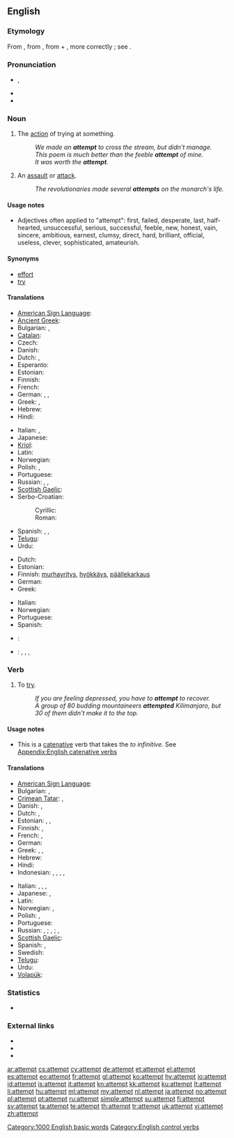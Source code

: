 ==English==

===Etymology===
From {{etyl|fro}} {{term|atempter}}, from {{etyl|la}} {{term|attempto|attemptō|I try, solicit}}, from {{term|ad||to}} + {{term|temptare}}, more correctly {{term|tentare||to try}}; see {{term|tempt}}.

===Pronunciation===
* {{IPA|/əˈtɛmpt/}}, {{SAMPA|/@"tEmpt/}}
* {{audio|en-us-attempt.ogg|Audio (US)}}
* {{rhymes|ɛmpt}}

===Noun===
{{en-noun}}

# The [[action]] of trying at something.
#: ''We made an '''attempt''' to cross the stream, but didn't manage.''
#: ''This poem is much better than the feeble '''attempt''' of mine.''
#: ''It was worth the '''attempt'''.''
# An [[assault]] or [[attack]].
#: ''The revolutionaries made several '''attempts''' on the monarch's life.''

====Usage notes====
* Adjectives often applied to "attempt": first, failed, desperate, last, half-hearted, unsuccessful, serious, successful, feeble, new, honest, vain, sincere, ambitious, earnest, clumsy, direct, hard, brilliant, official, useless, clever, sophisticated, amateurish.

====Synonyms====
* [[effort]]
* [[try]]

====Translations====
{{trans-top|the action of trying at something}}
* [[American Sign Language]]: {{tø|ase|A@NearInsideChesthigh-PalmAcross-A@NearInsideChesthigh-PalmAcross A@InsideChesthigh-PalmDown-A@InsideChesthigh-PalmDown}}
* [[Ancient Greek]]: {{tø|grc|δοκιμή|tr=dokimē|sc=polytonic|xs=Ancient Greek}}
* Bulgarian: {{t+|bg|опит|tr=opit}}, {{t+|bg|проба|tr=proba}}
* [[Catalan]]: {{t|ca|temptativa|f}}
* Czech: {{t-|cs|pokus|m}}
* Danish: {{t-|da|forsøg|n}}
* Dutch: {{t|nl|poging|f}} {{qualifier|an action}}, {{t|nl|probeersel|n}} {{qualifier|making something}}
* Esperanto: {{t-|eo|provo|xs=Esperanto}}
* Estonian: {{t-|et|katse}}
* Finnish: {{t+|fi|yritys}}
* French: {{t+|fr|tentative|f}}
* German: {{t|de|Versuch|m}}, {{t|de|Bestreben|n}}, {{t|de|Bestrebung|f}}
* Greek: {{t+|el|απόπειρα|f|tr=apópeira}}, {{t+|el|προσπάθεια|tr=prospátheia}}
* Hebrew: {{t+|he|ניסיון|m|tr=nisayón}}
* Hindi: {{t-|hi|कोशिश|f|xs=Hindi|tr=koshish}}
{{trans-mid}}
* Italian: {{t+|it|tentativo}}, {{t+|it|sforzo}}
* Japanese: {{t|ja|試み|tr=[[こころみ]], kokoromi}}
* [[Kriol]]: {{tø|rop|shat}}
* Latin: {{t|la|conatus}}
* Norwegian: {{t|no|forsøk|n}}
* Polish: {{t|pl|próba|f}}, {{t|pl|podejście|m}}
* Portuguese: {{t+|pt|tentativa|f}}
* Russian: {{t+|ru|попытка|f|tr=popýtka}}, {{t+|ru|проба|f|tr=próba}}, {{t+|ru|опыт|m|tr=ópyt}}
* [[Scottish Gaelic]]: {{t|gd|feuchainn|f}}
* Serbo-Croatian:
*: Cyrillic:
*: Roman: {{t|sh|pokušaj|m|sc=Latn}}
* Spanish: {{t-|es|tentativa|f}}, {{t-|es|intento|m}}, {{t+|es|ensayo|m}}
* [[Telugu]]: {{t|te|ప్రయత్నం|tr=prayatnam}}
* Urdu: {{t-|ur|کوشش|f|xs=Urdu|tr=koshish}}
{{trans-bottom}}

{{trans-top|attack}}
* Dutch: {{t+|nl|aanslag|m}}
* Estonian: {{t|et|tapmiskatse}}
* Finnish: [[murhayritys]], [[hyökkäys]], [[päällekarkaus]]
* German: {{t+|de|Anschlag|m}}
* Greek: {{t+|el|απόπειρα|f|tr=apópira}}
{{trans-mid}}
* Italian: {{t+|it|attentato}}
* Norwegian: {{t|no|angrep|n}}
* Portuguese: {{t+|pt|atentado|m}}
* Spanish: {{t-|es|atentado|m}}
{{trans-bottom}}

{{checktrans-top}}
* {{ttbc|bg}}: {{t|bg|опит|m}}
{{trans-mid}}
* {{ttbc|id}}: {{t|id|upaya}}, {{t|id|idusaha}}, {{t|id|coba|alt=percobaan}}, {{t|id|niat}}
{{trans-bottom}}

===Verb===
{{en-verb}}

# To [[try]].
#: ''If you are feeling depressed, you have to '''attempt''' to recover.''
#: ''A group of 80 budding mountaineers '''attempted''' Kilimanjaro, but 30 of them didn't make it to the top.''

====Usage notes====
* This is a [[catenative]] verb that takes the ''to infinitive''. See [[Appendix:English catenative verbs]]

====Translations====
{{trans-top|to try}}
* [[American Sign Language]]: {{tø|ase|A@NearInsideChesthigh-PalmAcross-A@NearInsideChesthigh-PalmAcross A@InsideChesthigh-PalmDown-A@InsideChesthigh-PalmDown}}
* Bulgarian: {{t+|bg|пробвам|tr=probam}}, {{t+|bg|опитвам|tr=opitbam}}
* [[Crimean Tatar]]: {{t|crh|ıntılmaq}}, {{t|crh|tırışmaq}}
* Danish: {{t-|da|forsøge}}, {{t-|da|prøve}}
* Dutch: {{t+|nl|pogen}}, {{t+|nl|proberen}}
* Estonian: {{t|et|proovima}}, {{t|et|üritama}}, {{t|et|katsetama}}
* Finnish: {{t+|fi|yrittää}}, {{t+|fi|koettaa}}
* French: {{t+|fr|tenter}}, {{t+|fr|essayer}}
* German: {{t+|de|versuchen}}
* Greek: {{t|el|αποπειρώμαι|tr=apopeirómai}}, {{t|el|επιχειρώ|tr=epicheiró}}, {{t|el|προσπαθώ|tr=prospathó}}
* Hebrew: {{t-|he|ניסה|tr=nisá}}
* Hindi: {{t-|hi|कोशिश करना|xs=Hindi|tr=koshish karnā}}
* Indonesian: {{t|id|upaya|alt=berupaya}}, {{t|id|usaha|alt=berusaha}}, {{t|id|coba}}, {{t|id|coba|alt=mencoba}}, {{t|id|niat|alt=berniat}}
{{trans-mid}}
* Italian: {{t+|it|tentare}}, {{t+|it|cercare}}, {{t+|it|provare}}, {{t-|it|attentare}}
* Japanese: {{t|ja|試みる|tr=[[こころみる]], kokoromiru}}, {{t|ja|試す|tr=[[ためす]], tamesu}}
* Latin: {{t|la|conor}}
* Norwegian: {{t|no|forsøke}}, {{t+|no|prøve}}
* Polish: {{t|pl|próbować}} {{impf}}, {{t|pl|spróbować}} {{pf.}}
* Portuguese: {{t+|pt|tentar}}
* Russian: {{t|ru|пытаться|tr=pytát's'a}} {{impf}}, {{t|ru|попытаться|tr=popytát's'a}} {{pf.}}; {{t|ru|пробовать|tr=próbovat'}} {{impf}}, {{t|ru|попробовать|tr=popróbovat'}} {{pf.}}; {{t|ru|стараться|tr=starát's'a}} {{impf}}, {{t|ru|постараться|tr=postarát's'a}} {{pf.}}
* [[Scottish Gaelic]]: {{t|gd|feuch}}
* Spanish: {{t-|es|intentar}}, {{t|es|tratar|alt=tratar de}}
* Swedish: {{t+|sv|försöka}}
* [[Telugu]]: {{t|te|ప్రయత్నించు|tr=prayatninchu}}
* Urdu: {{t-|ur|کوشش کرنا|xs=Urdu|tr=koshish karnā}}
* [[Volapük]]: {{t|vo|steifülön}}
{{trans-bottom}}

===Statistics===
* {{rank|drawn|field|street|829|attempt|soft|officers|likely}}

===External links===
* {{R:Webster 1913}}
* {{R:Century 1911}}
* {{R:OneLook}}

[[Category:1000 English basic words]]
[[Category:English control verbs]]

[[ar:attempt]]
[[cs:attempt]]
[[cy:attempt]]
[[de:attempt]]
[[et:attempt]]
[[el:attempt]]
[[es:attempt]]
[[eo:attempt]]
[[fr:attempt]]
[[gl:attempt]]
[[ko:attempt]]
[[hy:attempt]]
[[io:attempt]]
[[id:attempt]]
[[is:attempt]]
[[it:attempt]]
[[kn:attempt]]
[[kk:attempt]]
[[ku:attempt]]
[[lt:attempt]]
[[li:attempt]]
[[hu:attempt]]
[[ml:attempt]]
[[my:attempt]]
[[nl:attempt]]
[[ja:attempt]]
[[no:attempt]]
[[pl:attempt]]
[[pt:attempt]]
[[ru:attempt]]
[[simple:attempt]]
[[su:attempt]]
[[fi:attempt]]
[[sv:attempt]]
[[ta:attempt]]
[[te:attempt]]
[[th:attempt]]
[[tr:attempt]]
[[uk:attempt]]
[[vi:attempt]]
[[zh:attempt]]